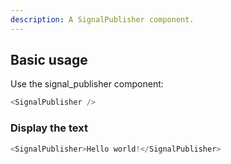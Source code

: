 ```yaml
---
description: A SignalPublisher component.
---
```



## Basic usage

Use the signal_publisher component:

```ts
<SignalPublisher />
```

### Display the text

```ts live
<SignalPublisher>Hello world!</SignalPublisher>
```

